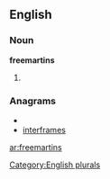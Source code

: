 ==English==

===Noun===
'''freemartins'''

# {{plural of|[[freemartin]]}}

===Anagrams===
* {{alphagram|aeefimnrrst}}
* [[interframes#English|interframes]]

[[Category:English plurals]]

[[ar:freemartins]]